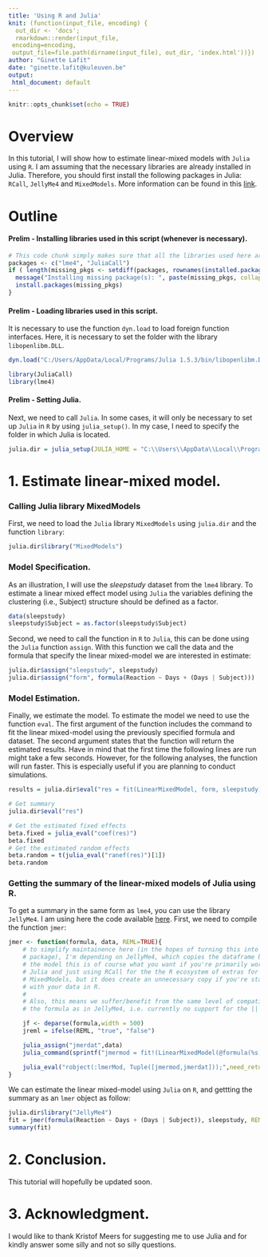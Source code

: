---
title: 'Using R and Julia'
knit: (function(input_file, encoding) {
  out_dir <- 'docs';
  rmarkdown::render(input_file,
 encoding=encoding,
 output_file=file.path(dirname(input_file), out_dir, 'index.html'))})
author: "Ginette Lafit"
date: "ginette.lafit@kuleuven.be"
output:
 html_document: default
---

```{r setup, include=FALSE}
knitr::opts_chunk$set(echo = TRUE)
```

# Overview

In this tutorial, I will show how to estimate linear-mixed models with `Julia` using `R`. I am assuming that the necessary libraries are already installed in Julia. Therefore, you should first install the following packages in Julia: `RCall`, `JellyMe4` and `MixedModels`. More information can be found in this [link](https://rpubs.com/dmbates/377897).

# Outline


#### Prelim - Installing libraries used in this script (whenever is necessary).

```{r, echo=TRUE, warning=TRUE, results="hide", message=FALSE}
# This code chunk simply makes sure that all the libraries used here are installed.
packages <- c("lme4", "JuliaCall")
if ( length(missing_pkgs <- setdiff(packages, rownames(installed.packages()))) > 0) {
  message("Installing missing package(s): ", paste(missing_pkgs, collapse = ", "))
  install.packages(missing_pkgs)
}
```

#### Prelim - Loading libraries used in this script.

It is necessary to use the function `dyn.load` to load foreign function interfaces. Here, it is necessary to set the folder with the library `libopenlibm.DLL`.

```{r, echo=TRUE, warning=TRUE, results="hide", message=FALSE}
dyn.load("C:/Users/AppData/Local/Programs/Julia 1.5.3/bin/libopenlibm.DLL")

library(JuliaCall)
library(lme4)
```

#### Prelim - Setting Julia.

Next, we need to call `Julia`. In some cases, it will only be necessary to set up `Julia` in `R` by using `julia_setup()`. In my case, I need to specify the folder in which Julia is located.

```{r, echo=TRUE, warning=TRUE, results="hide", message=FALSE}
julia.dir = julia_setup(JULIA_HOME = "C:\\Users\\AppData\\Local\\Programs\\Julia 1.5.3\\bin")
```


# 1. Estimate linear-mixed model.

### Calling Julia library MixedModels

First, we need to load the `Julia` library `MixedModels` using `julia.dir` and the function `library`:

```{r, echo=TRUE, warning=FALSE, eval=TRUE}
julia.dir$library("MixedModels")
```

### Model Specification.

As an illustration, I will use the *sleepstudy* dataset from the `lme4` library. To estimate a linear mixed effect model using `Julia` the variables defining the clustering (i.e., Subject) structure should be defined as a factor. 

```{r, echo=TRUE, warning=FALSE, eval=TRUE}
data(sleepstudy)
sleepstudy$Subject = as.factor(sleepstudy$Subject)
```

Second, we need to call the function in `R` to `Julia`, this can be done using the `Julia` function `assign`. With this function we call the data and the formula that specify the linear mixed-model we are interested in estimate:  


```{r, echo=TRUE, warning=FALSE, eval=TRUE}
julia.dir$assign("sleepstudy", sleepstudy)
julia.dir$assign("form", formula(Reaction ~ Days + (Days | Subject)))
```

### Model Estimation.

Finally, we estimate the model. To estimate the model we need to use the function `eval`. The first argument of the function includes the command to fit the linear mixed-model using the previously specified formula and dataset. The second argument states that the function will return the estimated results. Have in mind that the first time the following lines are run might take a few seconds. However, for the following analyses, the function will run faster. This is especially useful if you are planning to conduct simulations. 

```{r, echo=TRUE, warning=FALSE, eval=TRUE}
results = julia.dir$eval("res = fit(LinearMixedModel, form, sleepstudy)",need_return = c("Julia"))

# Get summary 
julia.dir$eval("res")

# Get the estimated fixed effects
beta.fixed = julia_eval("coef(res)")
beta.fixed 
# Get the estimated random effects
beta.random = t(julia_eval("ranef(res)")[1])
beta.random
```

### Getting the summary of the linear-mixed models of Julia using R.

To get a summary in the same form as `lme4`, you can use the library `JellyMe4`. I am using here the code available [here](https://rdrr.io/github/palday/jlme/src/R/JellyMe4.R). First, we need to compile the function `jmer`:

```{r, echo=TRUE, warning=FALSE, eval=TRUE}
jmer <- function(formula, data, REML=TRUE){
    # to simplify maintainence here (in the hopes of turning this into a real
    # package), I'm depending on JellyMe4, which copies the dataframe back with
    # the model this is of course what you want if you're primarily working in
    # Julia and just using RCall for the the R ecosystem of extras for
    # MixedModels, but it does create an unnecessary copy if you're starting
    # with your data in R.
    #
    # Also, this means we suffer/benefit from the same level of compatibility in
    # the formula as in JellyMe4, i.e. currently no support for the ||

    jf <- deparse(formula,width = 500)
    jreml = ifelse(REML, "true", "false")

    julia_assign("jmerdat",data)
    julia_command(sprintf("jmermod = fit!(LinearMixedModel(@formula(%s),jmerdat),REML=%s);",jf,jreml))

    julia_eval("robject(:lmerMod, Tuple([jmermod,jmerdat]));",need_return="R")
}
```

We can estimate the linear mixed-model using `Julia` on `R`, and gettting the summary as an `lmer` object as follow:

```{r, echo=TRUE, warning=FALSE, eval=TRUE}
julia.dir$library("JellyMe4")
fit = jmer(formula(Reaction ~ Days + (Days | Subject)), sleepstudy, REML=TRUE)
summary(fit)
```

# 2. Conclusion.

This tutorial will hopefully be updated soon.

# 3. Acknowledgment.

I would like to thank Kristof Meers for suggesting me to use Julia and for kindly answer some silly and not so silly questions. 


